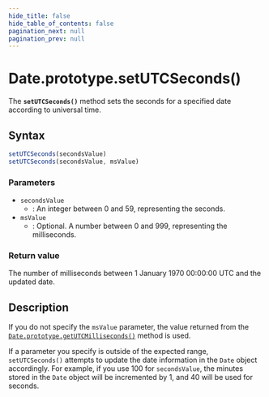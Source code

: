 ```yaml
---
hide_title: false
hide_table_of_contents: false
pagination_next: null
pagination_prev: null
---
```

# Date.prototype.setUTCSeconds()

The **`setUTCSeconds()`** method sets the seconds for a
specified date according to universal time.

## Syntax

```js
setUTCSeconds(secondsValue)
setUTCSeconds(secondsValue, msValue)
```

### Parameters

- `secondsValue`
  - : An integer between 0 and 59, representing the seconds.
- `msValue`
  - : Optional. A number between 0 and 999, representing the milliseconds.

### Return value

The number of milliseconds between 1 January 1970 00:00:00 UTC and the updated date.

## Description

If you do not specify the `msValue` parameter, the value returned from the
[`Date.prototype.getUTCMilliseconds()`](./getUTCMilliseconds.md) method is
used.

If a parameter you specify is outside of the expected range,
`setUTCSeconds()` attempts to update the date information in the
`Date` object accordingly. For example, if you use 100 for
`secondsValue`, the minutes stored in the `Date` object will be
incremented by 1, and 40 will be used for seconds.
